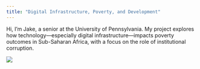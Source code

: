 ```yaml
---
title: "Digital Infrastructure, Poverty, and Development"
---
```


Hi, I’m Jake, a senior at the University of Pennsylvania. My project explores how technology—especially digital infrastructure—impacts poverty outcomes in Sub-Saharan Africa, with a focus on the role of institutional corruption.

![](images/digital%20africaaaa.jpg){fig-align="center"}
